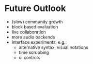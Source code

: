 # Future Outlook

- (slow) community growth
- block based evaluation
- live collaboration
- more audio backends
- interface experiments, e.g.:
  - alternative syntax, visual notations
  - time scrubbing
  - ui controls
